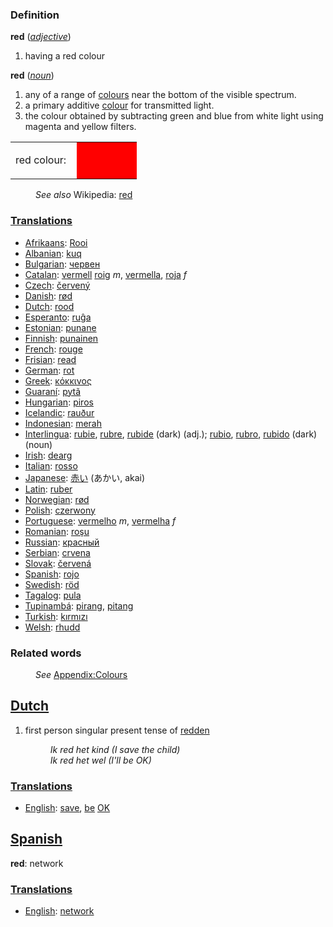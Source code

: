 ===Definition===
;'''red''' (''[[adjective]]'')
#having a red colour
;'''red''' (''[[noun]]'')
#any of a range of [[color|colour]]s near the bottom of the visible spectrum.
#a primary additive [[color|colour]] for transmitted light. 
#the colour obtained by subtracting green and blue from white light using magenta and yellow filters.
<table><tr><td>red colour: &nbsp;</td>
<td bgcolor="#FF0000" width="80">&nbsp; </td></tr></table>
:''See also'' Wikipedia: [[w:red|red]]

===[[Translation]]s===

* [[Afrikaans]]: [[Rooi]]
* [[Albanian]]: [[kuq]]
* [[Bulgarian]]: [[червен]]
* [[Catalan]]: [[vermell]] [[roig]] ''m'', [[vermella]], [[roja]] ''f''
* [[Czech]]: [[červený]]
* [[Danish]]: [[rød]]
* [[Dutch]]: [[rood]]
* [[Esperanto]]: [[ruĝa]]
* [[Estonian]]: [[punane]]
* [[Finnish]]: [[punainen]]
* [[French]]: [[rouge]]
* [[Frisian]]: [[read]]
* [[German]]: [[rot]]
* [[Greek]]: [[κόκκινος]]
* [[Guaraní]]: [[pytã]]
* [[Hungarian]]: [[piros]]
* [[Icelandic]]: [[rauður]]
* [[Indonesian]]: [[merah]]
* [[Interlingua]]: [[rubie]], [[rubre]], [[rubide]] (dark) (adj.); [[rubio]], [[rubro]], [[rubido]] (dark) (noun)
* [[Irish]]: [[dearg ]]
* [[Italian]]: [[rosso]]
* [[Japanese]]: [[赤い]] (あかい, akai)
* [[Latin]]: [[ruber]]
* [[Norwegian]]: [[rød]]
* [[Polish]]: [[czerwony]]
* [[Portuguese]]: [[vermelho]] ''m'', [[vermelha]] ''f''
* [[Romanian]]: [[roşu]]
* [[Russian]]: [[красный]]
* [[Serbian]]: [[crvena]]
* [[Slovak]]: [[červená]]
* [[Spanish]]: [[rojo]]
* [[Swedish]]: [[röd]]
* [[Tagalog]]: [[pula]]
* [[Tupinambá]]: [[pirang]], [[pitang]]
* [[Turkish]]: [[kırmızı]]
* [[Welsh]]: [[rhudd]]

===Related words===
:''See'' [[Wiktionary_Appendix:Colours|Appendix:Colours]]

==[[Dutch]]==

#first person singular present tense of [[redden]]
#:''Ik red het kind (I save the child)''
#:''Ik red het wel (I'll be OK)''

===[[Translation]]s===
* [[English]]: [[save]], [[be]] [[OK]]

==[[Spanish]]==

'''red''': network

===[[Translation]]s===
* [[English]]: [[network]]